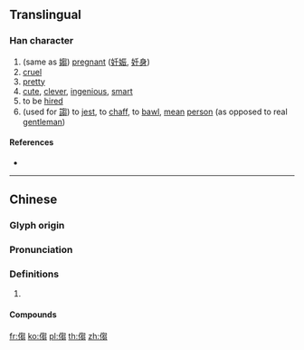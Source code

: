 ==Translingual==

===Han character===
{{Han char|rn=9|rad=人|as=10|sn=12|four=|canj=OPUU|ids=⿰亻芻}}

# (same as [[媰]]) [[pregnant]] ([[妊娠]], [[妊身]])
# [[cruel]]
# [[pretty]]
# [[cute]], [[clever]], [[ingenious]], [[smart]]
# to be [[hire]]d
# (used for [[謅]]) to [[jest]], to [[chaff]], to [[bawl]], [[mean]] [[person]] (as opposed to real [[gentleman]])

====References====
* {{Han ref|kx=0112.100|hdz=10204.060|uh=3473|ud=13427}}

----

==Chinese==
{{zh-forms|s=㑇}}

===Glyph origin===
{{Han etym}}

===Pronunciation===
{{zh-pron
|m=zhòu
|c=zaau3
|mc=y
|oc=y
|cat=
}}

===Definitions===
{{zh-hanzi}}

# {{rfdef|zh}}

====Compounds====
{{zh-der|㑳憋憋|㑳擾|文㑳㑳}}

[[fr:㑳]]
[[ko:㑳]]
[[pl:㑳]]
[[th:㑳]]
[[zh:㑳]]